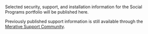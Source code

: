 
<br/>

<PageDescription>

Selected security, support, and installation information for the Social Programs portfolio will be published here.

Previously published support information is still available through the [Merative Support Community](https://ibmwatsonhealth.force.com/mysupport).

</PageDescription>


<Row className="resource-card-group">
<Column colMd={4} colLg={4} noGutterSm>

<ResourceCard
    color="dark"
    title="Curam Social Program Management"
    subTitle="Product"
    actionIcon="arrowRight"
    href="/spm">

</ResourceCard>

</Column>
<Column colMd={4} colLg={4} noGutterSm>

<ResourceCard
    color="dark"
    title="Watson Care Manager"
    subTitle="Product"
    actionIcon="arrowRight"
    href="/wcm">

</ResourceCard>

</Column>
</Row>

